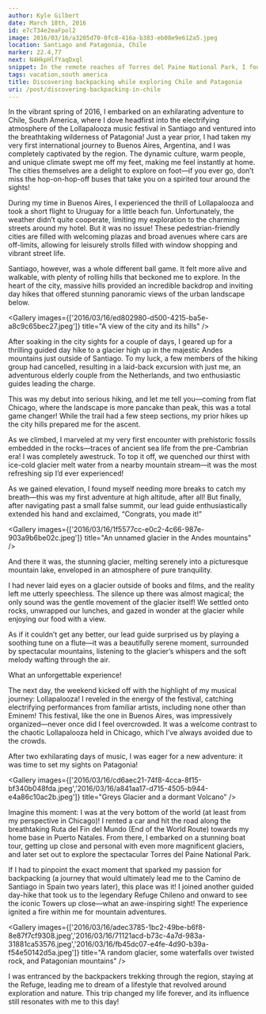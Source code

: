 ```yaml
---
author: Kyle Gilbert
date: March 18th, 2016
id: e7cT34e2eaFpol2
image: 2016/03/16/a3205d70-0fc8-416a-b383-eb08e9e612a5.jpeg
location: Santiago and Patagonia, Chile
marker: 22.4,77
next: N4HkpHlfYaqDxql
snippet: In the remote reaches of Torres del Paine National Park, I found myself not just hiking, but discovering a passion for backpacking that would change my adventures forever.
tags: vacation,south america
title: Discovering backpacking while exploring Chile and Patagonia
uri: /post/discovering-backpacking-in-chile
---
```


<Stats />

<Route />

In the vibrant spring of 2016, I embarked on an exhilarating adventure to Chile, South America, where I dove headfirst into the electrifying atmosphere of the Lollapalooza music festival in Santiago and ventured into the breathtaking wilderness of Patagonia! Just a year prior, I had taken my very first international journey to Buenos Aires, Argentina, and I was completely captivated by the region. The dynamic culture, warm people, and unique climate swept me off my feet, making me feel instantly at home. The cities themselves are a delight to explore on foot—if you ever go, don’t miss the hop-on-hop-off buses that take you on a spirited tour around the sights!

During my time in Buenos Aires, I experienced the thrill of Lollapalooza and took a short flight to Uruguay for a little beach fun. Unfortunately, the weather didn’t quite cooperate, limiting my exploration to the charming streets around my hotel. But it was no issue! These pedestrian-friendly cities are filled with welcoming plazas and broad avenues where cars are off-limits, allowing for leisurely strolls filled with window shopping and vibrant street life.

Santiago, however, was a whole different ball game. It felt more alive and walkable, with plenty of rolling hills that beckoned me to explore. In the heart of the city, massive hills provided an incredible backdrop and inviting day hikes that offered stunning panoramic views of the urban landscape below.

<Gallery images={['2016/03/16/ed802980-d500-4215-ba5e-a8c9c65bec27.jpeg']} title="A view of the city and its hills" />

After soaking in the city sights for a couple of days, I geared up for a thrilling guided day hike to a glacier high up in the majestic Andes mountains just outside of Santiago. To my luck, a few members of the hiking group had cancelled, resulting in a laid-back excursion with just me, an adventurous elderly couple from the Netherlands, and two enthusiastic guides leading the charge.

This was my debut into serious hiking, and let me tell you—coming from flat Chicago, where the landscape is more pancake than peak, this was a total game changer! While the trail had a few steep sections, my prior hikes up the city hills prepared me for the ascent.

As we climbed, I marveled at my very first encounter with prehistoric fossils embedded in the rocks—traces of ancient sea life from the pre-Cambrian era! I was completely awestruck. To top it off, we quenched our thirst with ice-cold glacier melt water from a nearby mountain stream—it was the most refreshing sip I’d ever experienced!

As we gained elevation, I found myself needing more breaks to catch my breath—this was my first adventure at high altitude, after all! But finally, after navigating past a small false summit, our lead guide enthusiastically extended his hand and exclaimed, “Congrats, you made it!”

<Gallery images={['2016/03/16/1f5577cc-e0c2-4c66-987e-903a9b6be02c.jpeg']} title="An unnamed glacier in the Andes mountains" />

And there it was, the stunning glacier, melting serenely into a picturesque mountain lake, enveloped in an atmosphere of pure tranquility.

I had never laid eyes on a glacier outside of books and films, and the reality left me utterly speechless. The silence up there was almost magical; the only sound was the gentle movement of the glacier itself! We settled onto rocks, unwrapped our lunches, and gazed in wonder at the glacier while enjoying our food with a view.

As if it couldn’t get any better, our lead guide surprised us by playing a soothing tune on a flute—it was a beautifully serene moment, surrounded by spectacular mountains, listening to the glacier’s whispers and the soft melody wafting through the air.

What an unforgettable experience!

The next day, the weekend kicked off with the highlight of my musical journey: Lollapalooza! I reveled in the energy of the festival, catching electrifying performances from familiar artists, including none other than Eminem! This festival, like the one in Buenos Aires, was impressively organized—never once did I feel overcrowded. It was a welcome contrast to the chaotic Lollapalooza held in Chicago, which I’ve always avoided due to the crowds.

After two exhilarating days of music, I was eager for a new adventure: it was time to set my sights on Patagonia!

<Gallery images={['2016/03/16/cd6aec21-74f8-4cca-8f15-bf340b048fda.jpeg','2016/03/16/a841aa17-d715-4505-b944-e4a86c10ac2b.jpeg']} title="Greys Glacier and a dormant Volcano" />

Imagine this moment: I was at the very bottom of the world (at least from my perspective in Chicago)! I rented a car and hit the road along the breathtaking Ruta del Fin del Mundo (End of the World Route) towards my home base in Puerto Natales. From there, I embarked on a stunning boat tour, getting up close and personal with even more magnificent glaciers, and later set out to explore the spectacular Torres del Paine National Park.

If I had to pinpoint the exact moment that sparked my passion for backpacking (a journey that would ultimately lead me to the Camino de Santiago in Spain two years later), this place was it! I joined another guided day-hike that took us to the legendary Refuge Chileno and onward to see the iconic Towers up close—what an awe-inspiring sight! The experience ignited a fire within me for mountain adventures.

<Gallery images={['2016/03/16/adec3785-1bc2-49be-b6f8-8e87f7cf9308.jpeg','2016/03/16/71121acd-b73c-4a7d-983a-31881ca53576.jpeg','2016/03/16/fb45dc07-e4fe-4d90-b39a-f54e50142d5a.jpeg']} title="A random glacier, some waterfalls over twisted rock, and Patagonian mountains" />

I was entranced by the backpackers trekking through the region, staying at the Refuge, leading me to dream of a lifestyle that revolved around exploration and nature. This trip changed my life forever, and its influence still resonates with me to this day!

